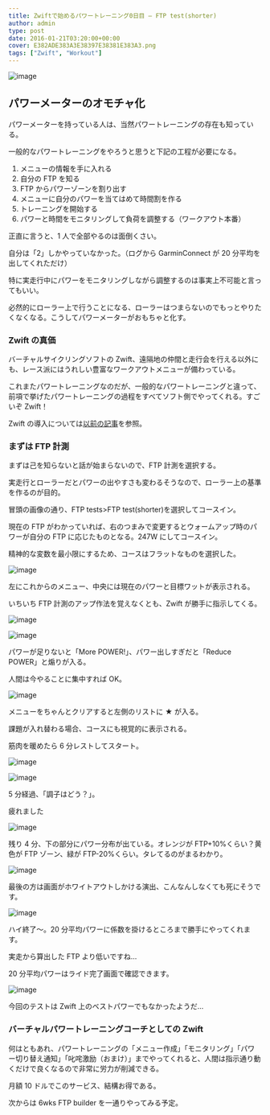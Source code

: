 ---
title: Zwiftで始めるパワートレーニング0日目 – FTP test(shorter)
author: admin
type: post
date: 2016-01-21T03:20:00+00:00
cover: E382ADE383A3E38397E38381E383A3.png
tags: ["Zwift", "Workout"]
---

![image](./E382ADE383A3E38397E38381E383A3.png)

## パワーメーターのオモチャ化

パワーメーターを持っている人は、当然パワートレーニングの存在も知っている。

一般的なパワートレーニングをやろうと思うと下記の工程が必要になる。

1. メニューの情報を手に入れる
2. 自分の FTP を知る
3. FTP からパワーゾーンを割り出す
4. メニューに自分のパワーを当てはめて時間割を作る
5. トレーニングを開始する
6. パワーと時間をモニタリングして負荷を調整する（ワークアウト本番）

正直に言うと、1 人で全部やるのは面倒くさい。

自分は「2」しかやっていなかった。（ログから GarminConnect が 20 分平均を出してくれただけ）

特に実走行中にパワーをモニタリングしながら調整するのは事実上不可能と言ってもいい。

必然的にローラー上で行うことになる、ローラーはつまらないのでもっとやりたくなくなる。こうしてパワーメーターがおもちゃと化す。

### Zwift の真価

バーチャルサイクリングソフトの Zwift、遠隔地の仲間と走行会を行える以外にも、レース派にはうれしい豊富なワークアウトメニューが備わっている。

これまたパワートレーニングなのだが、一般的なパワートレーニングと違って、前項で挙げたパワートレーニングの過程をすべてソフト側でやってくれる。すごいぞ Zwift！

Zwift の導入については[以前の記事](/2015/10/01/zwif-3.html)を参照。

### まずは FTP 計測

まずは己を知らないと話が始まらないので、FTP 計測を選択する。

実走行とローラーだとパワーの出やすさも変わるそうなので、ローラー上の基準を作るのが目的。

冒頭の画像の通り、FTP tests>FTP test(shorter)を選択してコースイン。

現在の FTP がわかっていれば、右のつまみで変更するとウォームアップ時のパワーが自分の FTP に応じたものとなる。247W にしてコースイン。

精神的な変数を最小限にするため、コースはフラットなものを選択した。

![image](./2016-01-21_1841020.jpg)

左にこれからのメニュー、中央には現在のパワーと目標ワットが表示される。

いちいち FTP 計測のアップ作法を覚えなくとも、Zwift が勝手に指示してくる。

![image](./2016-01-21_1850202.jpg)

![image](./2016-01-21_1853183.jpg)

パワーが足りないと「More POWER!」、パワー出しすぎだと「Reduce POWER」と煽りが入る。

人間は今やることに集中すれば OK。

![image](./2016-01-21_1856064.jpg)

メニューをちゃんとクリアすると左側のリストに ★ が入る。

課題が入れ替わる場合、コースにも視覚的に表示される。

筋肉を暖めたら 6 分レストしてスタート。

![image](./2016-01-21_1904336.jpg)

![image](./2016-01-21_1909167.jpg)

5 分経過、「調子はどう？」。

疲れました

![image](./2016-01-21_1920219.jpg)

残り 4 分、下の部分にパワー分布が出ている。オレンジが FTP+10%くらい？黄色が FTP ゾーン、緑が FTP-20%くらい。タレてるのがまるわかり。

![image](./2016-01-21_19234411.jpg)

最後の方は画面がホワイトアウトしかける演出、こんなんしなくても死にそうです。

![image](./2016-01-21_19242012.jpg)

ハイ終了～。20 分平均パワーに係数を掛けるところまで勝手にやってくれます。

実走から算出した FTP より低いですね…

20 分平均パワーはライド完了画面で確認できます。

![image](./2016-01-21_19300414.jpg)

今回のテストは Zwift 上のベストパワーでもなかったようだ…

### バーチャルパワートレーニングコーチとしての Zwift

何はともあれ、パワートレーニングの「メニュー作成」「モニタリング」「パワー切り替え通知」「叱咤激励（おまけ）」までやってくれると、人間は指示通り動くだけで良くなるので非常に労力が削減できる。

月額 10 ドルでこのサービス、結構お得である。

次からは 6wks FTP builder を一通りやってみる予定。

<LinkBox isAmazonLink url="https://www.amazon.co.jp/dp/490531500X/" />
